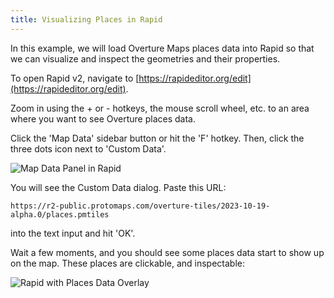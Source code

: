 ```yaml
---
title: Visualizing Places in Rapid
---
```



In this example, we will load Overture Maps places data into Rapid so that we can visualize and inspect the geometries and their properties. 

To open Rapid v2, navigate to [https://rapideditor.org/edit](https://rapideditor.org/edit).

Zoom in using the + or - hotkeys, the mouse scroll wheel, etc. to an area where you want to see Overture places data.

Click the 'Map Data' sidebar button or hit the 'F' hotkey. Then, click the three dots icon next to 'Custom Data'.

![Map Data Panel in Rapid](/img/rapid/visualizing-places.png)

You will see the Custom Data dialog. Paste this URL:

`https://r2-public.protomaps.com/overture-tiles/2023-10-19-alpha.0/places.pmtiles`

into the text input and hit 'OK'.

Wait a few moments, and you should see some places data start to show up on the map. These places are clickable, and inspectable:

![Rapid with Places Data Overlay](/img/rapid/rapid-places-data.png)
